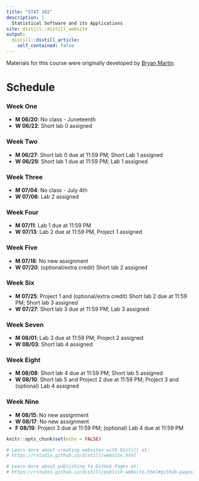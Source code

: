 ```yaml
---
title: "STAT 302"
description: |
  Statistical Software and its Applications
site: distill::distill_website
output:
  distill::distill_article:
    self_contained: false
---
```


Materials for this course were originally developed by [Bryan Martin](https://bryandmartin.github.io/STAT302/index.html).

# Schedule 

### Week One 

* **M 06/20**: No class - Juneteenth
* **W 06/22**: Short lab 0 assigned

### Week Two

* **M 06/27**: Short lab 0 due at 11:59 PM; Short Lab 1 assigned 
* **W 06/29**: Short lab 1 due at 11:59 PM; Lab 1 assigned

### Week Three

* **M 07/04**: No class - July 4th
* **W 07/06**: Lab 2 assigned

### Week Four

* **M 07/11**: Lab 1 due at 11:59 PM
* **W 07/13**: Lab 2 due at 11:59 PM, Project 1 assigned

### Week Five

* **M 07/18**: No new assignment
* **W 07/20**: (optional/extra credit) Short lab 2 assigned

### Week Six

* **M 07/25**: Project 1 and (optional/extra credit) Short lab 2 due at 11:59 PM; Short lab 3 assigned
* **W 07/27**: Short lab 3 due at 11:59 PM; Lab 3 assigned

### Week Seven

* **M 08/01**: Lab 3 due at 11:59 PM; Project 2 assigned
* **W 08/03**: Short lab 4 assigned

### Week Eight

* **M 08/08**: Short lab 4 due at 11:59 PM; Short lab 5 assigned
* **W 08/10**: Short lab 5 and Project 2 due at 11:59 PM; Project 3 and (optional) Lab 4 assigned

### Week Nine

* **M 08/15**: No new assignment
* **W 08/17**: No new assignment
* **F 08/19**: Project 3 due at 11:59 PM; (optional) Lab 4 due at 11:59 PM


```r
knitr::opts_chunk$set(echo = FALSE)

# Learn more about creating websites with Distill at:
# https://rstudio.github.io/distill/website.html

# Learn more about publishing to GitHub Pages at:
# https://rstudio.github.io/distill/publish_website.html#github-pages

```

